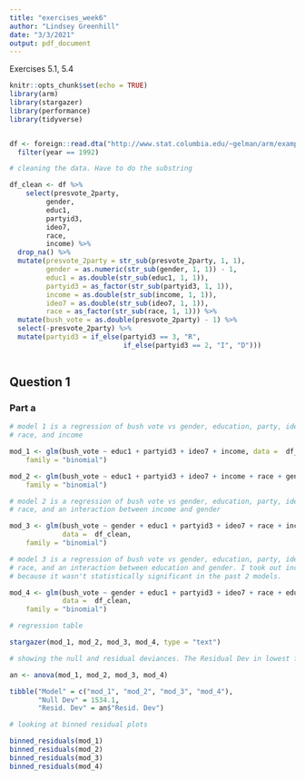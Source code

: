 ```yaml
---
title: "exercises_week6"
author: "Lindsey Greenhill"
date: "3/3/2021"
output: pdf_document
---
```


Exercises 5.1, 5.4

```r
knitr::opts_chunk$set(echo = TRUE)
library(arm)
library(stargazer)
library(performance)
library(tidyverse)


df <- foreign::read.dta("http://www.stat.columbia.edu/~gelman/arm/examples/nes/nes5200_processed_voters_realideo.dta") %>%
  filter(year == 1992)

# cleaning the data. Have to do the substring

df_clean <- df %>%
    select(presvote_2party,
         gender, 
         educ1,
         partyid3,
         ideo7,
         race,
         income) %>%
  drop_na() %>%
  mutate(presvote_2party = str_sub(presvote_2party, 1, 1),
         gender = as.numeric(str_sub(gender, 1, 1)) - 1,
         educ1 = as.double(str_sub(educ1, 1, 1)),
         partyid3 = as_factor(str_sub(partyid3, 1, 1)),
         income = as.double(str_sub(income, 1, 1)),
         ideo7 = as.double(str_sub(ideo7, 1, 1)),
         race = as_factor(str_sub(race, 1, 1))) %>%
  mutate(bush_vote = as.double(presvote_2party) - 1) %>%
  select(-presvote_2party) %>%
  mutate(partyid3 = if_else(partyid3 == 3, "R",
                            if_else(partyid3 == 2, "I", "D")))
  
```

## Question 1

### Part a

```r

# model 1 is a regression of bush vote vs gender, education, party, ideology,
# race, and income

mod_1 <- glm(bush_vote ~ educ1 + partyid3 + ideo7 + income, data =  df_clean,
    family = "binomial")

mod_2 <- glm(bush_vote ~ educ1 + partyid3 + ideo7 + income + race + gender, data =  df_clean,
    family = "binomial")

# model 2 is a regression of bush vote vs gender, education, party, ideology,
# race, and an interaction between income and gender

mod_3 <- glm(bush_vote ~ gender + educ1 + partyid3 + ideo7 + race + income + income:gender,
             data =  df_clean,
    family = "binomial")

# model 3 is a regression of bush vote vs gender, education, party, ideology,
# race, and an interaction between education and gender. I took out income
# because it wasn't statistically significant in the past 2 models.

mod_4 <- glm(bush_vote ~ gender + educ1 + partyid3 + ideo7 + race + educ1:gender,
             data =  df_clean,
    family = "binomial")

# regression table

stargazer(mod_1, mod_2, mod_3, mod_4, type = "text")

# showing the null and residual deviances. The Residual Dev in lowest for model 3. Well first should point out that they are all super close 

an <- anova(mod_1, mod_2, mod_3, mod_4)

tibble("Model" = c("mod_1", "mod_2", "mod_3", "mod_4"),
       "Null Dev" = 1534.1,
       "Resid. Dev" = an$"Resid. Dev")

# looking at binned residual plots

binned_residuals(mod_1)
binned_residuals(mod_2)
binned_residuals(mod_3)
binned_residuals(mod_4)


```

